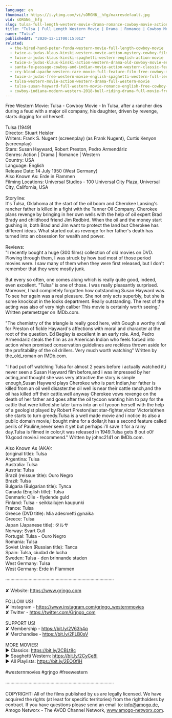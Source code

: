 ```yaml
---
language: en
thumbnail: https://i.ytimg.com/vi/sORGN6__hfg/maxresdefault.jpg
vid: sORGN6__hfg
slug: tulsa-full-length-western-movie-drama-romance-cowboy-movie-action-english
title: "Tulsa | Full Length Western Movie | Drama | Romance | Cowboy Movie | Action | English"
name: "Tulsa"
publishedAt: "2020-12-11T00:15:01Z"
related:
  - the-hired-hand-peter-fonda-western-movie-full-length-cowboy-movie
  - twice-a-judas-klaus-kinski-western-movie-action-mystery-cowboy-film
  - twice-a-judas-klaus-kinski-spaghetti-western-english-action-movie
  - twice-a-judas-klaus-kinski-action-western-drama-old-cowboy-movie-english
  - santa-fe-passage-cowboy-and-indian-movie-action-western-classic-feature-film-in-full-length
  - cry-blood-apache-western-rare-movie-full-feature-film-free-cowboy-movie
  - twice-a-judas-free-western-movie-english-spaghetti-western-full-length
  - tulsa-western-movie-action-western-drama-full-western-movie
  - tulsa-susan-hayward-full-western-movie-romance-english-free-cowboy-movie
  - cowboy-indiana-modern-western-2018-bull-riding-drama-full-movie-free-feature-film-hd
---
```


Free Western Movie: Tulsa - Cowboy Movie - In Tulsa, after a rancher dies during a feud with a major oil company, his daughter, driven by revenge, starts digging for oil herself. <br />
<br />
Tulsa (1949)<br />
Director: Stuart Heisler<br />
Writers: Frank S. Nugent (screenplay) (as Frank Nugent), Curtis Kenyon (screenplay)<br />
Stars: Susan Hayward, Robert Preston, Pedro Armendáriz <br />
Genres: Action | Drama | Romance | Western <br />
Country: USA<br />
Language: English<br />
Release Date: 14 July 1950 (West Germany)<br />
Also Known As: Erde in Flammen<br />
Filming Locations: Universal Studios - 100 Universal City Plaza, Universal City, California, USA<br />
<br />
Storyline:<br />
It's Tulsa, Oklahoma at the start of the oil boom and Cherokee Lansing's rancher father is killed in a fight with the Tanner Oil Company. Cherokee plans revenge by bringing in her own wells with the help of oil expert Brad Brady and childhood friend Jim Redbird. When the oil and the money start gushing in, both Brad and Jim want to protect the land but Cherokee has different ideas. What started out as revenge for her father's death has turned into an obsession for wealth and power. <br />
<br />
Reviews:<br />
"I recently bought a huge (300 films) collection of old movies on DVD. Plowing through them, I was struck by how bad most of those period movies were. I saw many of them when they were first released, but I don't remember that they were mostly junk.<br />
<br />
But every so often, one comes along which is really quite good, indeed, even excellent. "Tulsa" is one of those. I was really pleasantly surprised. Moreover, I had completely forgotten how outstanding Susan Hayward was. To see her again was a real pleasure. She not only acts superbly, but she is some knockout in the looks department. Really outstanding. The rest of the acting was also of very high caliber This movie is certainly worth seeing." Written petemetzger on IMDb.com.<br />
<br />
"The chemistry of the triangle is really good here, with Gough a worthy rival for Preston of fickle Hayward's affections with moral and character at the root of the question. Ed Begley is excellent in an early role. And, Pedro Armendariz steals the film as an American Indian who feels forced into action when promised conservation guidelines are reckless thrown aside for the profitability of the oil drillers. Very much worth watching" Written by the_old_roman on IMDb.com.<br />
<br />
"I had put off watching Tulsa for almost 2 years before i actually watched it,i never seen a Susan Hayward film before,and i was impressed by her acting,and thought she was very attractive.the story is simple enough,Susan Hayward plays Cherokee who is part Indian,her father is killed from an oil well disaster.the oil well is near their cattle ranch,and the oil has killed off their cattle.well anyway Cherokee vows revenge on the death of her father and goes after the oil tycoon wanting him to pay for the cattle that were killed.she later turns into an oil tycoon herself with the help of a geologist played by Robert Preston(last star-fighter,victor Victoria)then she starts to turn greedy.Tulsa is a well made movie and i notice its also a public domain movie,i bought mine for a dollar,it has a second feature called perils of Pauline,never seen it yet but perhaps i'll save it for a rainy day.Tulsa is filmed in color,it was released in 1949.Tulsa gets 8 out o0f 10.good movie.i recommend." Written by johnc2141 on IMDb.com.<br />
<br />
Also Known As (AKA):<br />
(original title): Tulsa<br />
Argentina: Tulsa<br />
Australia: Tulsa<br />
Austria: Tulsa<br />
Brazil (reissue title): Ouro Negro<br />
Brazil: Tulsa<br />
Bulgaria (Bulgarian title): Тулса<br />
Canada (English title): Tulsa<br />
Denmark: Olie - flydende guld<br />
Finland: Tulsa - seikkailujen kaupunki<br />
France: Tulsa<br />
Greece (DVD title): Mia adesmefti gynaika<br />
Greece: Tulsa<br />
Japan (Japanese title): タルサ<br />
Norway: Svart Gull<br />
Portugal: Tulsa - Ouro Negro<br />
Romania: Tulsa<br />
Soviet Union (Russian title): Талса<br />
Spain: Tulsa, ciudad de lucha<br />
Sweden: Tulsa - den brinnande staden<br />
West Germany: Tulsa<br />
West Germany: Erde in Flammen<br />
<br />
····················································································<br />
<br />
✘ Website: https://www.grjngo.com<br />
<br />
FOLLOW US!<br />
✘ Instagram - https://www.instagram.com/grjngo_westernmovies<br />
✘ Twitter - https://twitter.com/Grjngo_com<br />
<br />
SUPPORT US!<br />
✘ Membership - https://bit.ly/2V63h4q<br />
✘ Merchandise - https://bit.ly/2FLB0sV<br />
<br />
MORE MOVIES! <br />
► Classics: https://bit.ly/2CBLt8c <br />
► Spaghetti Western: https://bit.ly/2CyCe8I <br />
► All Playlists: https://bit.ly/2EOOfIH <br />
<br />
#westernmovies #grjngo #freewestern<br />
<br />
····················································································<br />
<br />
COPYRIGHT: All of the films published by us are legally licensed. We have acquired the rights (at least for specific territories) from the rightholders by contract. If you have questions please send an email to: info@amogo.de, Amogo Networx - The AVOD Channel Network, www.amogo-networx.com.